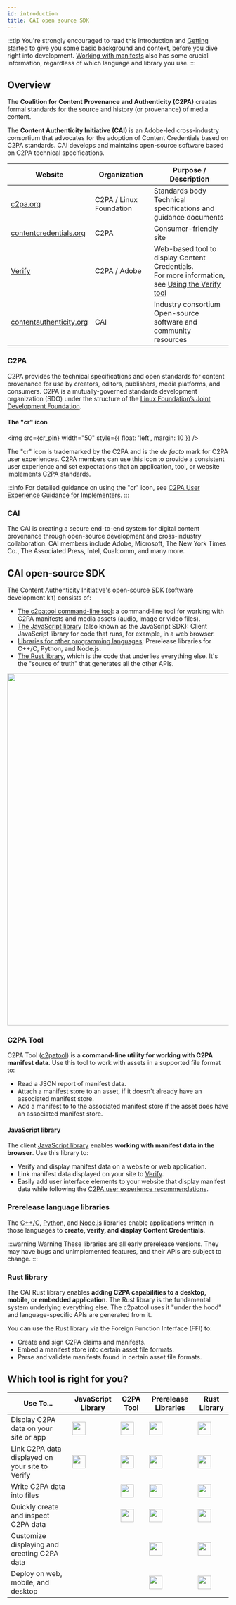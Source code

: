 ```yaml
---
id: introduction
title: CAI open source SDK
---
```



:::tip
You're strongly encouraged to read this introduction and [Getting started](getting-started) to give you some basic background and context, before you dive right into development. [Working with manifests](manifest/understanding-manifest) also has some crucial information, regardless of which language and library you use.
:::

## Overview

The **Coalition for Content Provenance and Authenticity (C2PA)** creates formal standards for the source and history (or provenance) of media content.

The **Content Authenticity Initiative (CAI)** is an Adobe-led cross-industry consortium that advocates for the adoption of Content Credentials based on C2PA standards. CAI develops and maintains open-source software based on C2PA technical specifications.

| Website                                                     | Organization            | Purpose / Description                                                                                          |
| ----------------------------------------------------------- | ----------------------- | -------------------------------------------------------------------------------------------------------------- |
| [c2pa.org](https://c2pa.org/)                               | C2PA / Linux Foundation | Standards body<br/>Technical specifications and guidance documents                                             |
| [contentcredentials.org](https://contentcredentials.org/)   | C2PA                    | Consumer-friendly site                                                                                         |
| [Verify](https://contentcredentials.org/verify)             | C2PA / Adobe            | Web-based tool to display Content Credentials. <br/> For more information, see [Using the Verify tool](verify) |
| [contentauthenticity.org](https://contentauthenticity.org/) | CAI                     | Industry consortium<br/>Open-source software and community resources                                           |

### C2PA

C2PA provides the technical specifications and open standards for content provenance for use by creators, editors, publishers, media platforms, and consumers. C2PA is a mutually-governed standards development organization (SDO) under the structure of the [Linux Foundation’s Joint Development Foundation](https://jointdevelopment.org/).

#### The "cr" icon

<img src={cr_pin} width="50" style={{ float: 'left', margin: 10 }} />

The "cr" icon is trademarked by the C2PA and is the _de facto_ mark for C2PA user experiences. C2PA members can use this icon to provide a consistent user experience and set expectations that an application, tool, or website implements C2PA standards.

:::info
For detailed guidance on using the "cr" icon, see [C2PA User Experience Guidance for Implementers](https://c2pa.org/specifications/specifications/1.4/ux/UX_Recommendations.html#_l1_indicator_of_c2pa_data).
:::

### CAI

The CAI is creating a secure end-to-end system for digital content provenance through open-source development and cross-industry collaboration. CAI members include Adobe, Microsoft, The New York Times Co., The Associated Press, Intel, Qualcomm, and many more.

## CAI open-source SDK

The Content Authenticity Initiative's open-source SDK (software development kit) consists of:

- [The c2patool command-line tool](#c2pa-tool): a command-line tool for working with C2PA manifests and media assets (audio, image or video files).
- [The JavaScript library](#javascript-library) (also known as the JavaScript SDK): Client JavaScript library for code that runs, for example, in a web browser.
- [Libraries for other programming languages](#other-language-libraries): Prerelease libraries for C++/C, Python, and Node.js.
- [The Rust library](#rust-library), which is the code that underlies everything else. It's the "source of truth" that generates all the other APIs.

<img src={cai_open_source_red} width="800" />

### C2PA Tool

C2PA Tool ([c2patool](c2patool)) is a **command-line utility for working with C2PA manifest data**. Use this tool to work with assets in a supported file format to:

- Read a JSON report of manifest data.
- Attach a manifest store to an asset, if it doesn't already have an associated manifest store.
- Add a manifest to to the associated manifest store if the asset does have an associated manifest store.

#### JavaScript library

The client [JavaScript library](js-sdk/getting-started/overview) enables **working with manifest data in the browser**. Use this library to:

- Verify and display manifest data on a website or web application.
- Link manifest data displayed on your site to [Verify](https://verify.contentauthenticity.org/).
- Easily add user interface elements to your website that display manifest data while following the [C2PA user experience recommendations](https://c2pa.org/specifications/specifications/1.0/ux/UX_Recommendations.html).

### Prerelease language libraries

The [C++/C](c2pa-c), [Python](c2pa-python), and [Node.js](c2pa-node) libraries enable applications written in those languages to **create, verify, and display Content Credentials**.

:::warning Warning
These libraries are all early prerelease versions. They may have bugs and unimplemented features, and their APIs are subject to change.
:::

### Rust library

The CAI Rust library enables **adding C2PA capabilities to a desktop, mobile, or embedded application**. The Rust library is the fundamental system underlying everything else. The c2patool uses it "under the hood" and language-specific APIs are generated from it.

You can use the Rust library via the Foreign Function Interface (FFI) to:

- Create and sign C2PA claims and manifests.
- Embed a manifest store into certain asset file formats.
- Parse and validate manifests found in certain asset file formats.

## Which tool is right for you?


<table>
  <thead>
    <tr>
      <th style={{ textAlign: 'left' }}>Use To...</th>
      <th style={{ textAlign: 'left' }}>JavaScript Library </th>
      <th style={{ textAlign: 'left' }}>C2PA Tool</th>
      <th style={{ textAlign: 'left' }}>Prerelease Libraries </th>
      <th style={{ textAlign: 'left' }}>Rust Library</th>
    </tr>
  </thead>
  <tbody>
    <tr>
      <td style={{ textAlign: 'left' }}>
        Display C2PA data on your site or app
      </td>
      <td style={{ textAlign: 'center' }}>
        <img src={green_check} width="30" />
      </td>
      <td style={{ textAlign: 'center' }}>
        <img src={green_check} width="30" />
      </td>
      <td style={{ textAlign: 'center' }}>
        <img src={green_check} width="30" />
      </td>
      <td style={{ textAlign: 'center' }}>
        <img src={green_check} width="30" />
      </td>
    </tr>
    <tr>
      <td style={{ textAlign: 'left' }}>
        Link C2PA data displayed on your site to Verify
      </td>
      <td style={{ textAlign: 'center' }}>
        <img src={green_check} width="30" />
      </td>
      <td style={{ textAlign: 'center' }}>
        <img src={green_check} width="30" />
      </td>
      <td style={{ textAlign: 'center' }}>
        <img src={green_check} width="30" />
      </td>
      <td style={{ textAlign: 'center' }}>
        <img src={green_check} width="30" />
      </td>
    </tr>
    <tr>
      <td style={{ textAlign: 'left' }}>Write C2PA data into files</td>
      <td style={{ textAlign: 'center' }}></td>
      <td style={{ textAlign: 'center' }}>
        <img src={green_check} width="30" />
      </td>
      <td style={{ textAlign: 'center' }}>
        <img src={green_check} width="30" />
      </td>
      <td style={{ textAlign: 'center' }}>
        <img src={green_check} width="30" />
      </td>
    </tr>
    <tr>
      <td style={{ textAlign: 'left' }}>
        Quickly create and inspect C2PA data
      </td>
      <td style={{ textAlign: 'center' }}></td>
      <td style={{ textAlign: 'center' }}>
        <img src={green_check} width="30" />
      </td>
      <td style={{ textAlign: 'center' }}>
        <img src={green_check} width="30" />
      </td>
      <td style={{ textAlign: 'center' }}>
        <img src={green_check} width="30" />
      </td>
    </tr>
    <tr>
      <td style={{ textAlign: 'left' }}>
        Customize displaying and creating C2PA data
      </td>
      <td style={{ textAlign: 'center' }}></td>
      <td style={{ textAlign: 'center' }}></td>
      <td style={{ textAlign: 'center' }}>
        <img src={green_check} width="30" />
      </td>
      <td style={{ textAlign: 'center' }}>
        <img src={green_check} width="30" />
      </td>
    </tr>
    <tr>
      <td style={{ textAlign: 'left' }}>Deploy on web, mobile, and desktop</td>
      <td style={{ textAlign: 'center' }}></td>
      <td style={{ textAlign: 'center' }}></td>
      <td style={{ textAlign: 'center' }}>
        <img src={green_check} width="30" />
      </td>
      <td style={{ textAlign: 'center' }}>
        <img src={green_check} width="30" />
      </td>
    </tr>
  </tbody>
</table>
